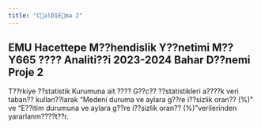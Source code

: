 ```yaml
---
title: "CalD1Ema 2"
---
```


## EMU Hacettepe M??hendislik Y??netimi M??Y665 ???? Analiti??i 2023-2024 Bahar D??nemi Proje 2

T??rkiye ??statistik Kurumuna ait ???? G??c?? ??statistikleri a????k veri taban?? kullan??larak "Medeni duruma ve aylara g??re i??sizlik oran?? (%)" ve "E??itim durumuna ve aylara g??re i??sizlik oran?? (%)"verilerinden yararlanm????t??r.
